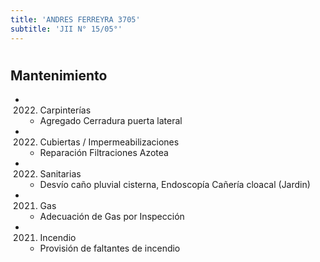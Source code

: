 ```yaml
---
title: 'ANDRES FERREYRA 3705'
subtitle: 'JII N° 15/05°'
---
```


#


## Mantenimiento

*  (2022) Carpinterías 
    + Agregado Cerradura puerta lateral

*  (2022) Cubiertas / Impermeabilizaciones 
    + Reparación Filtraciones Azotea

*  (2022) Sanitarias 
    + Desvío caño pluvial cisterna, Endoscopía Cañería cloacal (Jardin)

*  (2021) Gas 
    + Adecuación de Gas por Inspección

*  (2021) Incendio 
    + Provisión de faltantes de incendio



